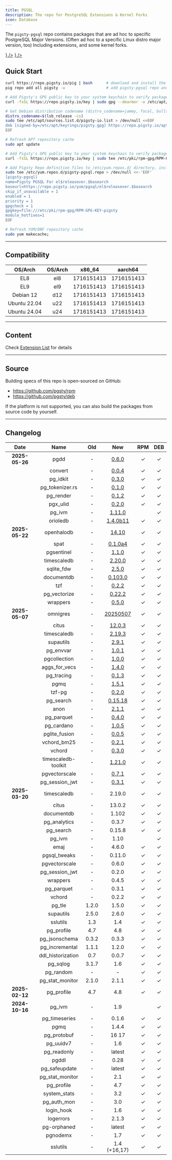 ```yaml
---
title: PGSQL
description: The repo for PostgreSQL Extensions & Kernel Forks
icon: Database
---
```




The `pigsty-pgsql` repo contains packages that are ad hoc to specific PostgreSQL Major Versions.
(Often ad hoc to a specific Linux distro major version, too) Including extensions, and some kernel forks.

<Files>
    <Folder name="https://repo.pigsty.io" defaultOpen>
        <Folder name="apt" defaultOpen>
            <Folder name="pgsql" defaultOpen>
                <Folder name="amd64" defaultOpen></Folder>
                <Folder name="arm64" defaultOpen></Folder>
            </Folder>
        </Folder>
        <Folder name="yum" defaultOpen>
            <Folder name="pgsql" defaultOpen>
                <Folder name="x86_64" defaultOpen></Folder>
                <Folder name="aarch64" defaultOpen></Folder>
            </Folder>
        </Folder>
        <a href={"https://repo.pigsty.io/pig"}><File name="pig" icon={<FileTerminal className="text-orange-500" />} /></a>
        <a href={"https://repo.pigsty.io/key"}><File name="key" icon={<KeyRound className="text-blue-500" />} /></a>
    </Folder>
</Files>


## Quick Start

```bash tab="pig"
curl https://repo.pigsty.io/pig | bash      # download and install the pig CLI tool
pig repo add all pigsty -u                  # add pigsty-pgsql repo and update cache
```
```bash tab="apt"
# Add Pigsty's GPG public key to your system keychain to verify package signatures
curl -fsSL https://repo.pigsty.io/key | sudo gpg --dearmor -o /etc/apt/keyrings/pigsty.gpg

# Get Debian distribution codename (distro_codename=jammy, focal, bullseye, bookworm), and write the corresponding upstream repository address to the APT List file
distro_codename=$(lsb_release -cs)
sudo tee /etc/apt/sources.list.d/pigsty-io.list > /dev/null <<EOF
deb [signed-by=/etc/apt/keyrings/pigsty.gpg] https://repo.pigsty.io/apt/pgsql ${distro_codename} main
EOF

# Refresh APT repository cache
sudo apt update
```
```bash tab="yum"
# Add Pigsty's GPG public key to your system keychain to verify package signatures
curl -fsSL https://repo.pigsty.io/key | sudo tee /etc/pki/rpm-gpg/RPM-GPG-KEY-pigsty >/dev/null

# Add Pigsty Repo definition files to /etc/yum.repos.d/ directory, including two repositories
sudo tee /etc/yum.repos.d/pigsty-pgsql.repo > /dev/null <<-'EOF'
[pigsty-pgsql]
name=Pigsty PGSQL For el$releasever.$basearch
baseurl=https://repo.pigsty.io/yum/pgsql/el$releasever.$basearch
skip_if_unavailable = 1
enabled = 1
priority = 1
gpgcheck = 1
gpgkey=file:///etc/pki/rpm-gpg/RPM-GPG-KEY-pigsty
module_hotfixes=1
EOF

# Refresh YUM/DNF repository cache
sudo yum makecache;
```



--------

## Compatibility

|   OS/Arch    | OS/Arch |                                                                                                  x86_64                                                                                                  |                                                                                                 aarch64                                                                                                  |
|:------------:|:-------:|:--------------------------------------------------------------------------------------------------------------------------------------------------------------------------------------------------------:|:--------------------------------------------------------------------------------------------------------------------------------------------------------------------------------------------------------:|
|     EL8      |   el8   |   <Badge variant="blue-subtle">17</Badge><Badge variant="blue-subtle">16</Badge><Badge variant="blue-subtle">15</Badge><Badge variant="blue-subtle">14</Badge><Badge variant="blue-subtle">13</Badge>    |   <Badge variant="blue-subtle">17</Badge><Badge variant="blue-subtle">16</Badge><Badge variant="blue-subtle">15</Badge><Badge variant="blue-subtle">14</Badge><Badge variant="blue-subtle">13</Badge>    |
|     EL9      |   el9   |   <Badge variant="blue-subtle">17</Badge><Badge variant="blue-subtle">16</Badge><Badge variant="blue-subtle">15</Badge><Badge variant="blue-subtle">14</Badge><Badge variant="blue-subtle">13</Badge>    |   <Badge variant="blue-subtle">17</Badge><Badge variant="blue-subtle">16</Badge><Badge variant="blue-subtle">15</Badge><Badge variant="blue-subtle">14</Badge><Badge variant="blue-subtle">13</Badge>    |
|  Debian 12   |   d12   |   <Badge variant="blue-subtle">17</Badge><Badge variant="blue-subtle">16</Badge><Badge variant="blue-subtle">15</Badge><Badge variant="blue-subtle">14</Badge><Badge variant="blue-subtle">13</Badge>    |   <Badge variant="blue-subtle">17</Badge><Badge variant="blue-subtle">16</Badge><Badge variant="blue-subtle">15</Badge><Badge variant="blue-subtle">14</Badge><Badge variant="blue-subtle">13</Badge>    |
| Ubuntu 22.04 |   u22   |   <Badge variant="blue-subtle">17</Badge><Badge variant="blue-subtle">16</Badge><Badge variant="blue-subtle">15</Badge><Badge variant="blue-subtle">14</Badge><Badge variant="blue-subtle">13</Badge>    |   <Badge variant="blue-subtle">17</Badge><Badge variant="blue-subtle">16</Badge><Badge variant="blue-subtle">15</Badge><Badge variant="blue-subtle">14</Badge><Badge variant="blue-subtle">13</Badge>    |
| Ubuntu 24.04 |   u24   |   <Badge variant="blue-subtle">17</Badge><Badge variant="blue-subtle">16</Badge><Badge variant="blue-subtle">15</Badge><Badge variant="blue-subtle">14</Badge><Badge variant="blue-subtle">13</Badge>    |   <Badge variant="blue-subtle">17</Badge><Badge variant="blue-subtle">16</Badge><Badge variant="blue-subtle">15</Badge><Badge variant="blue-subtle">14</Badge><Badge variant="blue-subtle">13</Badge>    |



------

## Content

Check [Extension List](/ext/list/) for details


--------

## Source

Building specs of this repo is open-sourced on GitHub:

- https://github.com/pgsty/rpm
- https://github.com/pgsty/deb

If the platform is not supported, you can also build the packages from source code by yourself.


------

## Changelog


|      Date      |        Name         |  Old  |                                               New                                                | RPM | DEB |
|:--------------:|:-------------------:|:-----:|:------------------------------------------------------------------------------------------------:|:---:|:---:|
| **2025-05-26** |        pgdd         |   -   |                          [0.6.0](https://github.com/rustprooflabs/pgdd)                          |  ✓  |  ✓  |
|                |       convert       |   -   |                        [0.0.4](https://github.com/rustprooflabs/convert)                         |  ✓  |  ✓  |
|                |      pg_idkit       |   -   |                          [0.3.0](https://github.com/VADOSWARE/pg_idkit)                          |  ✓  |  ✓  |
|                |   pg_tokenizer.rs   |   -   |                     [0.1.0](https://github.com/tensorchord/pg_tokenizer.rs)                      |  ✓  |  ✓  |
|                |      pg_render      |   -   |                           [0.1.2](https://github.com/mkaski/pg_render)                           |  ✓  |  ✓  |
|                |      pgx_ulid       |   -   |                          [0.2.0](https://github.com/pksunkara/pgx_ulid)                          |  ✓  |  ✓  |
|                |       pg_ivm        |   -   |                            [1.11.0](https://github.com/sraoss/pg_ivm)                            |     |  ✓  |
|                |      orioledb       |   -   |                         [1.4.0b11](https://github.com/orioledb/orioledb)                         |  ✓  |  ✓  |
| **2025-05-22** |     openhalodb      |   -   |                            [14.10](https://github.com/pgsty/openHalo)                            |  ✓  |  ✓  |
|                |        spat         |   -   |                        [0.1.0a4](https://github.com/Florents-Tselai/spat)                        |  ✓  |  ✓  |
|                |     pgsentinel      |   -   |              [1.1.0](https://github.com/pgsentinel/pgsentinel/releases/tag/v1.1.0)               |  ✓  |  ✓  |
|                |     timescaledb     |   -   |              [2.20.0](https://github.com/timescale/timescaledb/releases/tag/2.20.0)              |  ✓  |  ✓  |
|                |     sqlite_fdw      |   -   |               [2.5.0](https://github.com/pgspider/sqlite_fdw/releases/tag/v2.5.0)                |  ✓  |  ✓  |
|                |     documentdb      |   -   |      [0.103.0](https://github.com/FerretDB/documentdb/releases/tag/v0.103.0-ferretdb-2.2.0)      |  ✓  |  ✓  |
|                |         tzf         |   -   |                [0.2.2](https://github.com/ringsaturn/pg-tzf/releases/tag/v0.2.2)                 |  ✓  |  ✓  |
|                |    pg_vectorize     |   -   |             [0.22.2](https://github.com/ChuckHend/pg_vectorize/releases/tag/v0.22.2)             |  ✓  |  ✓  |
|                |      wrappers       |   -   |                [0.5.0](https://github.com/supabase/wrappers/releases/tag/v0.5.0)                 |  ✓  |  ✓  |
| **2025-05-07** |      omnigres       |   -   | [20250507](https://github.com/omnigres/omnigres/commit/413feff21f9f7310023d8cfd92b83f2a251b1aa4) |  ✓  |  ✓  |
|                |        citus        |   -   |                [12.0.3](https://github.com/citusdata/citus/releases/tag/v13.0.3)                 |  ✓  |  ✓  |
|                |     timescaledb     |   -   |              [2.19.3](https://github.com/timescale/timescaledb/releases/tag/2.19.3)              |  ✓  |  ✓  |
|                |      supautils      |   -   |                [2.9.1](https://github.com/supabase/supautils/releases/tag/v2.9.1)                |  ✓  |  ✓  |
|                |      pg_envvar      |   -   |                 [1.0.1](https://github.com/theory/pg-envvar/releases/tag/v1.0.1)                 |  ✓  |  ✓  |
|                |    pgcollection     |   -   |                 [1.0.0](https://github.com/aws/pgcollection/releases/tag/v1.0.0)                 |  ✓  |  ✓  |
|                |    aggs_for_vecs    |   -   |              [1.4.0](https://github.com/pjungwir/aggs_for_vecs/releases/tag/1.4.0)               |  ✓  |  ✓  |
|                |     pg_tracing      |   -   |                [0.1.3](https://github.com/DataDog/pg_tracing/releases/tag/v0.1.3)                |  ✓  |  ✓  |
|                |        pgmq         |   -   |                    [1.5.1](https://github.com/pgmq/pgmq/releases/tag/v1.5.1)                     |  ✓  |  ✓  |
|                |       tzf-pg        |   -   |                [0.2.0](https://github.com/ringsaturn/tzf-pg/releases/tag/v0.2.0)                 |  ✓  |  ✓  |
|                |      pg_search      |   -   |              [0.15.18](https://github.com/paradedb/paradedb/releases/tag/v0.15.18)               |  ✓  |  ✓  |
|                |        anon         |   -   |   [2.1.1](https://gitlab.com/dalibo/postgresql_anonymizer/-/tree/latest/debian?ref_type=heads)   |  ✓  |  ✓  |
|                |     pg_parquet      |   -   |              [0.4.0](https://github.com/CrunchyData/pg_parquet/releases/tag/v0.3.2)              |  ✓  |  ✓  |
|                |     pg_cardano      |   -   |                 [1.0.5](https://github.com/Fell-x27/pg_cardano/commits/master/)                  |  ✓  |  ✓  |
|                |    pglite_fusion    |   -   |              [0.0.5](https://github.com/frectonz/pglite-fusion/releases/tag/v0.0.5)              |  ✓  |  ✓  |
|                |     vchord_bm25     |   -   |           [0.2.1](https://github.com/tensorchord/VectorChord-bm25/releases/tag/0.2.1)            |  ✓  |  ✓  |
|                |       vchord        |   -   |              [0.3.0](https://github.com/tensorchord/VectorChord/releases/tag/0.3.0)              |  ✓  |  ✓  |
|                | timescaledb-toolkit |   -   |          [1.21.0](https://github.com/timescale/timescaledb-toolkit/releases/tag/1.21.0)          |  ✓  |  ✓  |
|                |    pgvectorscale    |   -   |              [0.7.1](https://github.com/timescale/pgvectorscale/releases/tag/0.7.1)              |  ✓  |  ✓  |
|                |   pg_session_jwt    |   -   |           [0.3.1](https://github.com/neondatabase/pg_session_jwt/releases/tag/v0.3.1)            |  ✓  |  ✓  |
| **2025-03-20** |     timescaledb     |   -   |                                              2.19.0                                              |  ✓  |  ✓  |
|                |        citus        |   -   |                                              13.0.2                                              |  ✓  |  ✓  |
|                |     documentdb      |   -   |                                              1.102                                               |  ✓  |  ✓  |
|                |    pg_analytics     |   -   |                                              0.3.7                                               |  ✓  |  ✓  |
|                |      pg_search      |   -   |                                              0.15.8                                              |  ✓  |  ✓  |
|                |       pg_ivm        |   -   |                                               1.10                                               |     |  ✓  |
|                |        emaj         |   -   |                                              4.6.0                                               |  ✓  |  ✓  |
|                |    pgsql_tweaks     |   -   |                                              0.11.0                                              |  ✓  |  ✓  |
|                |    pgvectorscale    |   -   |                                              0.6.0                                               |  ✓  |  ✓  |
|                |   pg_session_jwt    |   -   |                                              0.2.0                                               |  ✓  |  ✓  |
|                |      wrappers       |   -   |                                              0.4.5                                               |  ✓  |  ✓  |
|                |     pg_parquet      |   -   |                                              0.3.1                                               |  ✓  |  ✓  |
|                |       vchord        |   -   |                                              0.2.2                                               |  ✓  |  ✓  |
|                |       pg_tle        | 1.2.0 |                                              1.5.0                                               |  ✓  |  ✓  |
|                |      supautils      | 2.5.0 |                                              2.6.0                                               |  ✓  |  ✓  |
|                |      sslutils       |  1.3  |                                               1.4                                                |  ✓  |  ✓  |
|                |     pg_profile      |  4.7  |                                               4.8                                                |  ✓  |  ✓  |
|                |    pg_jsonschema    | 0.3.2 |                                              0.3.3                                               |  ✓  |  ✓  |
|                |   pg_incremental    | 1.1.1 |                                              1.2.0                                               |  ✓  |  ✓  |
|                |  ddl_historization  |  0.7  |                                              0.0.7                                               |  ✓  |  ✓  |
|                |      pg_sqlog       | 3.1.7 |                                               1.6                                                |  ✓  |  ✓  |
|                |      pg_random      |   -   |                                                -                                                 |  ✓  |  ✓  |
|                |   pg_stat_monitor   | 2.1.0 |                                              2.1.1                                               |  ✓  |  ✓  |
| **2025-02-12** |     pg_profile      |  4.7  |                                               4.8                                                |  ✓  |  ✓  |
| **2024-10-16** |       pg_ivm        |   -   |                                               1.9                                                |     |  ✓  |
|                |    pg_timeseries    |   -   |                                              0.1.6                                               |  ✓  |  ✓  |
|                |        pgmq         |   -   |                                              1.4.4                                               |  ✓  |  ✓  |
|                |     pg_protobuf     |   -   |                                              16 17                                               |  ✓  |  ✓  |
|                |      pg_uuidv7      |   -   |                                               1.6                                                |  ✓  |  ✓  |
|                |     pg_readonly     |   -   |                                              latest                                              |  ✓  |  ✓  |
|                |        pgddl        |   -   |                                               0.28                                               |  ✓  |  ✓  |
|                |    pg_safeupdate    |   -   |                                              latest                                              |  ✓  |  ✓  |
|                |   pg_stat_monitor   |   -   |                                               2.1                                                |  ✓  |  ✓  |
|                |     pg_profile      |   -   |                                               4.7                                                |  ✓  |  ✓  |
|                |    system_stats     |   -   |                                               3.2                                                |  ✓  |  ✓  |
|                |     pg_auth_mon     |   -   |                                               3.0                                                |  ✓  |  ✓  |
|                |     login_hook      |   -   |                                               1.6                                                |  ✓  |  ✓  |
|                |      logerrors      |   -   |                                              2.1.3                                               |  ✓  |  ✓  |
|                |     pg-orphaned     |   -   |                                              latest                                              |  ✓  |  ✓  |
|                |      pgnodemx       |   -   |                                               1.7                                                |  ✓  |  ✓  |
|                |      sslutils       |   -   |                                           1.4 (+16,17)                                           |  ✓  |  ✓  |
